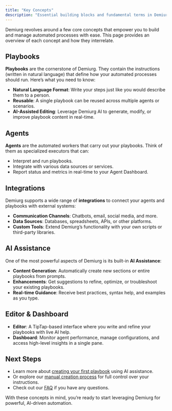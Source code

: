 ```yaml
---
title: "Key Concepts"
description: "Essential building blocks and fundamental terms in Demiurg"
---
```


Demiurg revolves around a few core concepts that empower you to build and manage automated processes with ease. This page provides an overview of each concept and how they interrelate.

## Playbooks

**Playbooks** are the cornerstone of Demiurg. They contain the instructions (written in natural language) that define how your automated processes should run. Here’s what you need to know:

- **Natural Language Format**: Write your steps just like you would describe them to a person.
- **Reusable**: A single playbook can be reused across multiple agents or scenarios.
- **AI-Assisted Editing**: Leverage Demiurg AI to generate, modify, or improve playbook content in real-time.

## Agents

**Agents** are the automated workers that carry out your playbooks. Think of them as specialized executors that can:

- Interpret and run playbooks.
- Integrate with various data sources or services.
- Report status and metrics in real-time to your Agent Dashboard.

## Integrations

Demiurg supports a wide range of **integrations** to connect your agents and playbooks with external systems:

- **Communication Channels**: Chatbots, email, social media, and more.
- **Data Sources**: Databases, spreadsheets, APIs, or other platforms.
- **Custom Tools**: Extend Demiurg’s functionality with your own scripts or third-party libraries.

## AI Assistance

One of the most powerful aspects of Demiurg is its built-in **AI Assistance**:

- **Content Generation**: Automatically create new sections or entire playbooks from prompts.
- **Enhancements**: Get suggestions to refine, optimize, or troubleshoot your existing playbooks.
- **Real-time Guidance**: Receive best practices, syntax help, and examples as you type.

## Editor & Dashboard

- **Editor**: A TipTap-based interface where you write and refine your playbooks with live AI help.
- **Dashboard**: Monitor agent performance, manage configurations, and access high-level insights in a single pane.

## Next Steps

- Learn more about [creating your first playbook](ai/creating-playbooks) using AI assistance.
- Or explore our [manual creation process](manual/creating-playbooks) for full control over your instructions.
- Check out our [FAQ](faq/common-issues) if you have any questions.

With these concepts in mind, you’re ready to start leveraging Demiurg for powerful, AI-driven automation.

